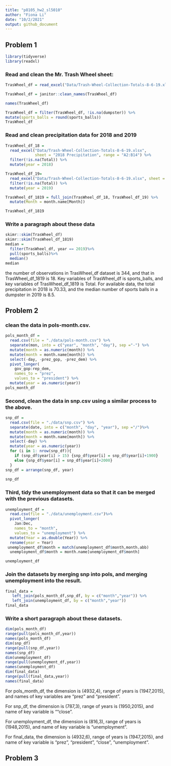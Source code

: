 ```yaml
---
title: "p8105_hw2_sl5010"
author: "Fiona Li"
date: "10/2/2021"
output: github_document
---
```


## Problem 1

```r
library(tidyverse)
library(readxl)
```

### Read and clean the Mr. Trash Wheel sheet:

```r
TrasWheel_df = read_excel("Data/Trash-Wheel-Collection-Totals-8-6-19.xlsx",range = "A2:N408")

TrasWheel_df = janitor::clean_names(TrasWheel_df)

names(TrasWheel_df)

TrasWheel_df = filter(TrasWheel_df, !is.na(dumpster)) %>%
mutate(sports_balls = round(sports_balls))
TrasWheel_df

```

### Read and clean precipitation data for 2018 and 2019

```r
TrasWheel_df_18 = 
  read_excel("Data/Trash-Wheel-Collection-Totals-8-6-19.xlsx", 
             sheet = "2018 Precipitation", range = "A2:B14") %>%
  filter(!is.na(Total)) %>%
  mutate(year = 2018)

TrasWheel_df_19= 
  read_excel("Data/Trash-Wheel-Collection-Totals-8-6-19.xlsx", sheet = "2019 Precipitation", range = "A2:B14") %>%
  filter(!is.na(Total)) %>%
  mutate(year = 2019)

TrasWheel_df_1819 = full_join(TrasWheel_df_18, TrasWheel_df_19) %>%
  mutate(Month = month.name[Month])

TrasWheel_df_1819
```
### Write a paragraph about these data
```r
skimr::skim(TrasWheel_df)
skimr::skim(TrasWheel_df_1819)
median =
  filter(TrasWheel_df, year == 2019)%>%
  pull(sports_balls)%>%
  median()
median

```

the number of observations in TrasWheel_df dataset is 344, and that in TrasWheel_df_1819 is 18. Key variables of TrasWheel_df is sports_balls, and key variables of TrasWheel_df_1819 is Total. For available data, the total precipitation in 2018 is 70.33, and the median number of sports balls in a dumpster in 2019 is 8.5.

## Problem 2

### clean the data in pols-month.csv.

```r
pols_month_df = 
  read.csv(file = "./data/pols-month.csv") %>%
  separate(mon, into = c("year", "month", "day"), sep ="-") %>%
  mutate(month = as.numeric(month)) %>%
  mutate(month = month.name[month]) %>%
  select(-day, -prez_gop, -prez_dem) %>%
  pivot_longer(
    gov_gop:rep_dem,
    names_to = "prez", 
    values_to = "president") %>%
  mutate(year = as.numeric(year))
pols_month_df
```
### Second, clean the data in snp.csv using a similar process to the above.

```r
snp_df = 
  read.csv(file = "./data/snp.csv") %>%
  separate(date, into = c("month", "day", "year"), sep ="/")%>%
  mutate(month = as.numeric(month)) %>%
  mutate(month = month.name[month]) %>%
  select(-day) %>%
  mutate(year = as.numeric(year))
  for (i in 1: nrow(snp_df)){
    if (snp_df$year[i] > 15) {snp_df$year[i] = snp_df$year[i]+1900}
    else {snp_df$year[i] = snp_df$year[i]+2000}
  }
snp_df = arrange(snp_df, year)
  
snp_df  
```
### Third, tidy the unemployment data so that it can be merged with the previous datasets.

```r
unemployment_df = 
  read.csv(file = "./data/unemployment.csv")%>%
  pivot_longer(
    Jan:Dec,
    names_to = "month", 
    values_to = "unemployment") %>%
  mutate(Year = as.double(Year)) %>%
  rename(year = Year)
 unemployment_df$month = match(unemployment_df$month,month.abb)
  unemployment_df$month = month.name[unemployment_df$month]

unemployment_df
```
### Join the datasets by merging snp into pols, and merging unemployment into the result.
```r
final_data = 
   left_join(pols_month_df,snp_df, by = c("month","year")) %>%
   left_join(unemployment_df, by = c("month","year"))
final_data
```

### Write a short paragraph about these datasets.

```r
dim(pols_month_df)
range(pull(pols_month_df,year))
names(pols_month_df)
dim(snp_df)
range(pull(snp_df,year))
names(snp_df)
dim(unemployment_df)
range(pull(unemployment_df,year))
names(unemployment_df)
dim(final_data)
range(pull(final_data,year))
names(final_data)
```

For pols_month_df, the dimension is (4932,4), range of years is (1947,2015), and names of key variables are "prez" and "president".

For snp_df, the dimension is (787,3), range of years is (1950,2015), and name of key variable is ""close".

For unemployment_df, the dimension is (816,3), range of years is (1948,2015), and name of key variable is "unemployment".

For final_data, the dimension is (4932,6), range of years is (1947,2015), and name of key variable is "prez", "president", "close", "unemployment".

## Problem 3

```r

```


